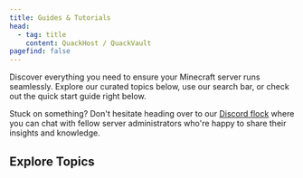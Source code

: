 ```yaml
---
title: Guides & Tutorials
head:
  - tag: title
    content: QuackHost / QuackVault
pagefind: false
---
```


Discover everything you need to ensure your Minecraft server runs seamlessly. Explore our curated topics below, use our search bar, or check out the quick start guide right below.

<LinkCard
  title="Quick Start Guide"
  href="/getting-started"
  description="Set up your first Minecraft server in minutes with our step-by-step guide"
/>

Stuck on something? Don't hesitate heading over to our [Discord flock](https://discord.gg/asMbYVQkWA) where you can chat with fellow server administrators who're happy to share their insights and knowledge.

## Explore Topics

<CardGrid>
  <LinkCard
    title="Account & Billing"
    href="/client-portal/index"
    description="Manage payments, view invoices, and update account details"
  />
  <LinkCard
    title="Plugin & Mod Library"
    href="/plugins"
    description="Enhance your server with carefully chosen plugins and mods"
  />

  <LinkCard
    title="World Builder's Guide"
    href="/worlds"
    description="Create, import, and manage your Minecraft worlds"
  />

  <LinkCard
    title="Performance Optimization"
    href="/performance"
    description="Expert tips to maximize server speed and stability"
  />

  <LinkCard
    title="Security Essentials"
    href="/security"
    description="Best practices for protecting your server and community"
  />
</CardGrid>
